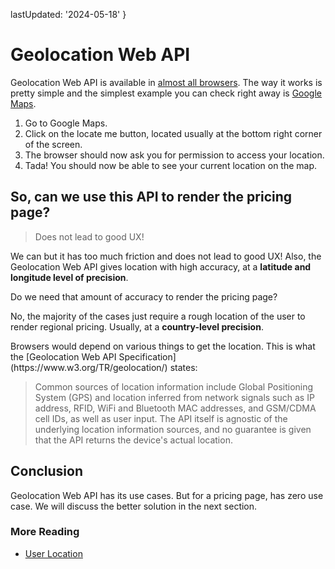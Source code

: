 
  lastUpdated: '2024-05-18'
}

# Geolocation Web API

Geolocation Web API is available in [almost all browsers](https://developer.mozilla.org/en-US/docs/Web/API/Geolocation_API#browser_compatibility). The way it works is pretty simple and the simplest example you can check right away is [Google Maps](https://www.google.com/maps).

1. Go to Google Maps.
2. Click on the locate me button, located usually at the bottom right corner of the screen.
3. The browser should now ask you for permission to access your location.
4. Tada! You should now be able to see your current location on the map.

## So, can we use this API to render the pricing page?

> Does not lead to good UX!

We can but it has too much friction and does not lead to good UX! Also, the Geolocation Web API gives location with high accuracy, at a **latitude and longitude level of precision**.

Do we need that amount of accuracy to render the pricing page?

No, the majority of the cases just require a rough location of the user to render regional pricing. Usually, at a **country-level precision**.

<Callout>
Browsers would depend on various things to get the location. This is what the [Geolocation Web API Specification](https://www.w3.org/TR/geolocation/) states:

> Common sources of location information include Global Positioning System (GPS) and location inferred from network signals such as IP address, RFID, WiFi and Bluetooth MAC addresses, and GSM/CDMA cell IDs, as well as user input. The API itself is agnostic of the underlying location information sources, and no guarantee is given that the API returns the device's actual location.

</Callout>

## Conclusion

Geolocation Web API has its use cases. But for a pricing page, has zero use case. We will discuss the better solution in the next section.

### More Reading

- [User Location](https://web.dev/articles/user-location)